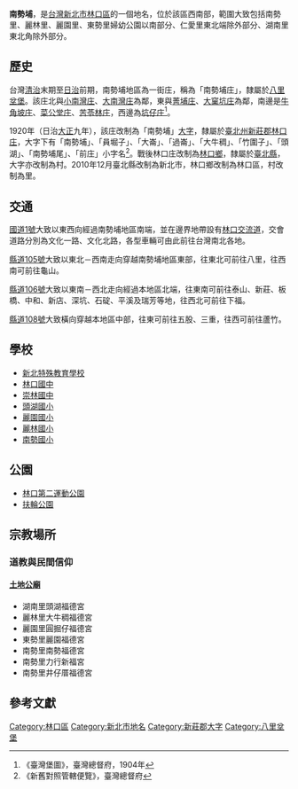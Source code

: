 {{noteTA
|1 = zh-cn:庄; zh-hk:庄; zh-tw:庄;
}}
{{Infobox Hokkien name
| title      = 南勢埔
| hanji      = 南勢埔
| poj        = Lâm-sì-po͘
| hanlo      = 
| tl         = Lâm-sì-poo
| bp         = 
| hokkienipa = 
| lm  = 南邊的平地
| image      =新北市林口區南勢埔.jpg 
| image_size =240px 
| caption    =位於南勢埔的[[林口新市鎮|林口新市鎮]]。
}}
'''南勢埔'''，是[[台灣|台灣]][[新北市|新北市]][[林口區|林口區]]的一個地名，位於該區西南部，範圍大致包括南勢里、麗林里、麗園里、東勢里婦幼公園以南部分、仁愛里東北端除外部分、湖南里東北角除外部分。

==歷史==
台灣[[台灣清治時期|清治]]末期至[[台灣日治時期|日治]]前期，南勢埔地區為一街庄，稱為「南勢埔庄」，隸屬於[[八里坌堡|八里坌堡]]。該庄北與[[小南灣庄|小南灣庄]]、[[大南灣庄|大南灣庄]]為鄰，東與[[菁埔_(新北市)|菁埔庄]]、[[大窠坑庄|大窠坑庄]]為鄰，南邊是[[牛角坡庄|牛角坡庄]]、[[坪頂菜公堂|菜公堂庄]]、[[坪頂苦苓林|苦苓林庄]]，西邊為[[坑子|坑仔庄]]<ref>《臺灣堡圖》，臺灣總督府，1904年</ref>。

1920年（日治[[大正|大正]]九年），該庄改制為「南勢埔」[[大字|大字]]，隸屬於[[臺北州|臺北州]][[新莊郡|新莊郡]][[林口庄|林口庄]]，大字下有「南勢埔」、「員堀子」、「大崙」、「過崙」、「大牛稠」、「竹圍子」、「頭湖」、「南勢埔尾」、「前庄」小字名<ref>《新舊對照管轄便覽》，臺灣總督府</ref>。戰後林口庄改制為[[林口鄉|林口鄉]]，隸屬於[[臺北縣|臺北縣]]，大字亦改制為村。2010年12月臺北縣改制為新北市，林口鄉改制為林口區，村改制為里。

==交通==
[[中山高速公路|國道1號]]大致以東西向經過南勢埔地區南端，並在邊界地帶設有[[林口交流道_(國道1號)|林口交流道]]，交會道路分別為文化一路、文化北路，各型車輛可由此前往台灣南北各地。

[[縣道105號|縣道105號]]大致以東北－西南走向穿越南勢埔地區東部，往東北可前往八里，往西南可前往龜山。

[[縣道106號|縣道106號]]大致以東南－西北走向經過本地區北端，往東南可前往泰山、新莊、板橋、中和、新店、深坑、石碇、平溪及瑞芳等地，往西北可前往下福。

[[縣道108號|縣道108號]]大致橫向穿越本地區中部，往東可前往五股、三重，往西可前往蘆竹。

==學校==
*[[新北特殊教育學校|新北特殊教育學校]]
*[[林口國中|林口國中]]
*[[崇林國中|崇林國中]]
*[[頭湖國小|頭湖國小]]
*[[麗園國小|麗園國小]]
*[[麗林國小|麗林國小]]
*[[南勢國小|南勢國小]]

==公園==
*[[林口第二運動公園|林口第二運動公園]]
*[[扶輪公園|扶輪公園]]

==宗教場所==
===道教與民間信仰===
====[[土地公廟|土地公廟]]====
*湖南里頭湖福德宮
*麗林里大牛稠福德宮
*麗園里圓掘仔福德宮
*東勢里麗園福德宮
*南勢里南勢福德宮
*南勢里力行新福宮
*南勢里井仔厝福德宮

==參考文獻==
{{reflist}}

{{新莊郡}}

[[Category:林口區|Category:林口區]]
[[Category:新北市地名|Category:新北市地名]]
[[Category:新莊郡大字|Category:新莊郡大字]]
[[Category:八里坌堡|Category:八里坌堡]]